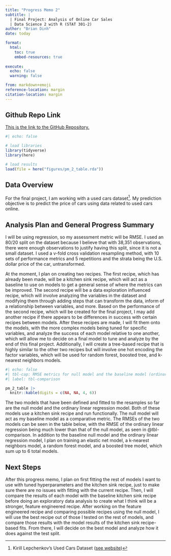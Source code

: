 ```yaml
---
title: "Progress Memo 2"
subtitle: |
  | Final Project: Analysis of Online Car Sales
  | Data Science 2 with R (STAT 301-2)
author: "Brian Dinh"
date: today

format:
  html:
    toc: true
    embed-resources: true
    
execute:
  echo: false
  warning: false

from: markdown+emoji 
reference-location: margin
citation-location: margin
---
```


::: {.callout-tip icon=false}

## Github Repo Link

[This is the link to the GitHub Repository.](https://github.com/stat301-2-2024-winter/final-project-2-BrianDinh26.git)

:::

```r
#| echo: false

# load libraries
library(tidyverse)
library(here)

# load results
load(file = here("figures/pm_2_table.rda"))
```

## Data Overview
For the final project, I am working with a used cars dataset^[Kirill Lepchenkov's Used Cars Dataset ([see website](https://www.kaggle.com/datasets/lepchenkov/usedcarscatalog/data))]. My prediction objective is to predict the price of cars using data related to used cars online.

## Analysis Plan and General Progress Summary
I will be using regression, so my assessment metric will be RMSE. I used an 80/20 split on the dataset because I believe that with 38,351 observations, there were enough observations to justify having this split, since it is not a small dataset. I used a v-fold cross validation resampling method, with 10 sets of performance metrics and 5 repetitions and the strata being the U.S. dollar price of the car, untransformed. 
  
  At the moment, I plan on creating two recipes. The first recipe, which has already been made, will be a kitchen sink recipe, which will act as a baseline to use on models to get a general sense of where the metrics can be improved. The second recipe will be a data exploration influenced recipe, which will involve analyzing the variables in the dataset and modifying them through adding steps that can transform the data, inform of a relationship between variables, and more. Based on the performance of the second recipe, which will be created for the final project, I may add another recipe if there appears to be differences in success with certain recipes between models. After these recipes are made, I will fit them onto the models, with the more complex models being tuned for specific variables, and analyze the success of each model relative to one another, which will allow me to decide on a final model to tune and analyze by the end of this final project. Additionally, I will create a tree-based recipe that is highly similar to the other two recipes but will involve one hot encoding the factor variables, which will be used for random forest, boosted tree, and k-nearest neighbors models.
  
```r
#| echo: false
#| tbl-cap: RMSE metrics for null model and the baseline model (ordinary linear regression).
#| label: tbl-comparison

pm_2_table |> 
  knitr::kable(digits = c(NA, NA, 4, 6))
```

  The two models that have been defined and fitted to the resamples so far are the null model and the ordinary linear regression model. Both of these models use a kitchen sink recipe and run functionally. The null model will act as my baseline model as a comparative metric. The RMSEs of the two models can be seen in the table below, with the RMSE of the ordinary linear regression being much lower than that of the null model, as seen in @tbl-comparison. In addition to the baseline null model and the ordinary linear regression model, I plan on training an elastic net model, a k-nearest neighbors model, a random forest model, and a boosted tree model, which sum up to 6 total models.


## Next Steps
After this progress memo, I plan on first fitting the rest of models I want to use with tuned hyperparameters and the kitchen sink recipe, just to make sure there are no issues with fitting with the current recipe. Then, I will compare the results of each model with the baseline kitchen sink recipe before doing an exploratory data analysis to create what I think will be a stronger, feature engineered recipe. After working on the feature engineered recipe and comparing possible recipes using the null model, I will use the best recipe out of those I tested on the rest of models, and compare those results with the model results of the kitchen sink recipe-based fits. From there, I will decide on the best model and analyze how it does against the test split.
